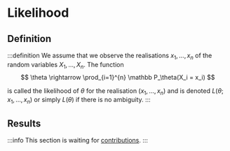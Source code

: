 # Likelihood

## Definition

:::definition
We assume that we observe the realisations $x_1, \dots, x_n$ of the random variables $X_1, \dots, X_n$. The function
$$
\theta \rightarrow \prod_{i=1}^{n} \mathbb P_\theta(X_i = x_i)
$$

is called the likelihood of $\theta$ for the realisation $(x_1, \dots, x_n)$ and is denoted $L(\theta; x_1, \dots, x_n )$
or simply $L(\theta)$ if there is no ambiguity.
:::

## Results

:::info
This section is waiting for [contributions](/contributing).
:::